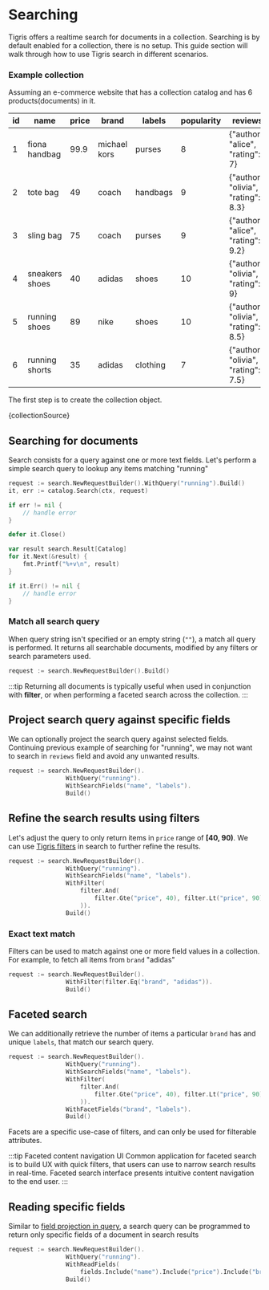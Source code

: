 
# Searching

Tigris offers a realtime search for documents in a collection. Searching is by default enabled for a
collection, there is no setup. This guide section will walk through how to use Tigris search in
different scenarios.

### Example collection

Assuming an e-commerce website that has a collection catalog and has 6 products(documents) in it.

| id  | name           | price | brand        | labels   | popularity | reviews                             |
| --- | -------------- | ----- | ------------ | -------- | ---------- | ----------------------------------- |
| 1   | fiona handbag  | 99.9  | michael kors | purses   | 8          | {"author": "alice", "rating": 7}    |
| 2   | tote bag       | 49    | coach        | handbags | 9          | {"author": "olivia", "rating": 8.3} |
| 3   | sling bag      | 75    | coach        | purses   | 9          | {"author": "alice", "rating": 9.2}  |
| 4   | sneakers shoes | 40    | adidas       | shoes    | 10         | {"author": "olivia", "rating": 9}   |
| 5   | running shoes  | 89    | nike         | shoes    | 10         | {"author": "olivia", "rating": 8.5} |
| 6   | running shorts | 35    | adidas       | clothing | 7          | {"author": "olivia", "rating": 7.5} |

The first step is to create the collection object.

<CodeBlock language="go">{collectionSource}</CodeBlock>

## Searching for documents

Search consists for a query against one or more text fields. Let's perform a simple search query to
lookup any items matching "running"

```go
request := search.NewRequestBuilder().WithQuery("running").Build()
it, err := catalog.Search(ctx, request)

if err != nil {
    // handle error
}

defer it.Close()

var result search.Result[Catalog]
for it.Next(&result) {
    fmt.Printf("%+v\n", result)
}

if it.Err() != nil {
    // handle error
}
```

### Match all search query

When query string isn't specified or an empty string (`""`), a match all query is performed.
It returns all searchable documents, modified by any filters or search parameters used.

```go
request := search.NewRequestBuilder().Build()
```

:::tip
Returning all documents is typically useful when used in conjunction with **filter**, or when
performing a faceted search across the collection.
:::

## Project search query against specific fields

We can optionally project the search query against selected fields. Continuing previous example of
searching for "running", we may not want to search in `reviews` field and avoid any
unwanted results.

```go
request := search.NewRequestBuilder().
                WithQuery("running").
                WithSearchFields("name", "labels").
                Build()
```

## Refine the search results using filters

Let's adjust the query to only return items in `price` range of **[40, 90)**. We can use
[Tigris filters](query#filter) in search to further refine the results.

```go
request := search.NewRequestBuilder().
                WithQuery("running").
                WithSearchFields("name", "labels").
			    WithFilter(
				    filter.And(
					    filter.Gte("price", 40), filter.Lt("price", 90),
				    )).
                Build()
```

### Exact text match

Filters can be used to match against one or more field values in a collection. For example, to
fetch all items from `brand` "adidas"

```go
request := search.NewRequestBuilder().
                WithFilter(filter.Eq("brand", "adidas")).
                Build()
```

## Faceted search

We can additionally retrieve the number of items a particular `brand` has and unique `labels`,
that match our search query.

```go
request := search.NewRequestBuilder().
                WithQuery("running").
                WithSearchFields("name", "labels").
			    WithFilter(
				    filter.And(
					    filter.Gte("price", 40), filter.Lt("price", 90),
				    )).
				WithFacetFields("brand", "labels").
                Build()
```

Facets are a specific use-case of filters, and can only be used for filterable attributes.

:::tip Faceted content navigation UI
Common application for faceted search is to build UX with quick filters, that users can use
to narrow search results in real-time. Faceted search interface presents intuitive content
navigation to the end user.
:::

## Reading specific fields

Similar to [field projection in query](query#reading-specific-fields), a search query can be
programmed to return only specific fields of a document in search results

```go
request := search.NewRequestBuilder().
                WithQuery("running").
                WithReadFields(
                    fields.Include("name").Include("price").Include("brand")).
                Build()
```
